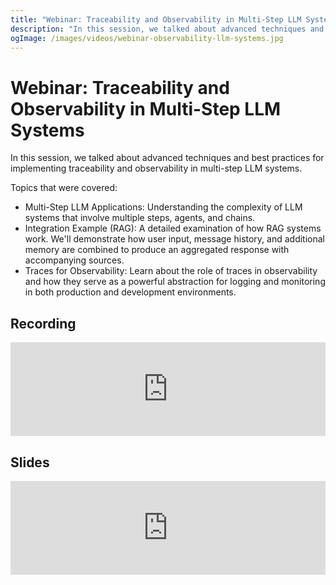 ```yaml
---
title: "Webinar: Traceability and Observability in Multi-Step LLM Systems"
description: "In this session, we talked about advanced techniques and best practices for implementing traceability and observability in multi-step LLM systems."
ogImage: /images/videos/webinar-observability-llm-systems.jpg
---
```


# Webinar: Traceability and Observability in Multi-Step LLM Systems

In this session, we talked about advanced techniques and best practices for implementing traceability and observability in multi-step LLM systems.

Topics that were covered:

- Multi-Step LLM Applications: Understanding the complexity of LLM systems that involve multiple steps, agents, and chains.
- Integration Example (RAG): A detailed examination of how RAG systems work. We'll demonstrate how user input, message history, and additional memory are combined to produce an aggregated response with accompanying sources.
- Traces for Observability: Learn about the role of traces in observability and how they serve as a powerful abstraction for logging and monitoring in both production and development environments.

## Recording

<iframe
  width="100%"
  className="aspect-video rounded mt-10"
  src="https://www.youtube.com/embed/vRFSVGaNaG4?si=Tw8_F1R0sr8_Sxop"
  title="YouTube video player"
  frameborder="0"
  allow="accelerometer; autoplay; clipboard-write; encrypted-media; gyroscope; picture-in-picture; web-share"
  referrerpolicy="strict-origin-when-cross-origin"
  allowfullscreen
></iframe>

## Slides

<iframe
  src="https://docs.google.com/presentation/d/e/2PACX-1vQDH_8i8xKrjbqIcJuD3Ec7D25nGPOvooGjyQjWoGzVHPumeY2pu4_8oaJr-c_VnX4xBy0OeYSwJ0Sl/embed?start=false&loop=false&delayms=30000"
  frameborder="0"
  width="100%"
  className="aspect-video rounded mt-10"
  allowfullscreen="true"
  mozallowfullscreen="true"
  webkitallowfullscreen="true"
></iframe>
